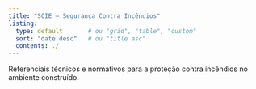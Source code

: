 ```yaml
---
title: "SCIE – Segurança Contra Incêndios"
listing:
  type: default       # ou "grid", "table", "custom"
  sort: "date desc"   # ou "title asc"
  contents: ./
---
```


Referenciais técnicos e normativos para a proteção contra incêndios no ambiente construído.

